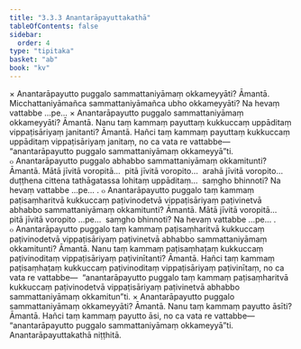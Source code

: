 ```yaml
---
title: "3.3.3 Anantarāpayuttakathā"
tableOfContents: false
sidebar:
  order: 4
type: "tipitaka"
basket: "ab"
book: "kv"
---
```



<DynamicBreadcrumb />

<Division number="660" book="kv" bookNo="32" page="347">

<Paragraph number="2150" book="kv">
× Anantarāpayutto puggalo sammattaniyāmaṃ okkameyyāti? Āmantā. Micchattaniyāmañca sammattaniyāmañca ubho okkameyyāti? Na hevaṃ vattabbe …pe…
</Paragraph>

<Paragraph number="2151" book="kv">
× Anantarāpayutto puggalo sammattaniyāmaṃ okkameyyāti? Āmantā. Nanu taṃ kammaṃ payuttaṃ kukkuccaṃ uppāditaṃ vippaṭisāriyaṃ janitanti? Āmantā. Hañci taṃ kammaṃ payuttaṃ kukkuccaṃ uppāditaṃ vippaṭisāriyaṃ janitaṃ, no ca vata re vattabbe—  “anantarāpayutto puggalo sammattaniyāmaṃ okkameyyā”ti.
</Paragraph>

</Division>
<Division number="661" book="kv" bookNo="32" page="347">

<Paragraph number="2152" book="kv">
๐ Anantarāpayutto puggalo abhabbo sammattaniyāmaṃ okkamitunti? Āmantā. Mātā jīvitā voropitā…  pitā jīvitā voropito…  arahā jīvitā voropito…  duṭṭhena cittena tathāgatassa lohitaṃ uppāditaṃ…  saṃgho bhinnoti? Na hevaṃ vattabbe …pe… .
</Paragraph>

<Paragraph number="2153" book="kv">
๐ Anantarāpayutto puggalo taṃ kammaṃ paṭisaṃharitvā kukkuccaṃ paṭivinodetvā vippaṭisāriyaṃ paṭivinetvā abhabbo sammattaniyāmaṃ okkamitunti? Āmantā. Mātā jīvitā voropitā…  pitā jīvitā voropito …pe…  saṃgho bhinnoti? Na hevaṃ vattabbe …pe… .
</Paragraph>

<Paragraph number="2154" book="kv">
๐ Anantarāpayutto puggalo taṃ kammaṃ paṭisaṃharitvā kukkuccaṃ paṭivinodetvā vippaṭisāriyaṃ paṭivinetvā abhabbo sammattaniyāmaṃ okkamitunti? Āmantā. Nanu taṃ kammaṃ paṭisaṃhaṭaṃ kukkuccaṃ paṭivinoditaṃ vippaṭisāriyaṃ paṭivinītanti? Āmantā. Hañci taṃ kammaṃ paṭisaṃhaṭaṃ kukkuccaṃ paṭivinoditaṃ vippaṭisāriyaṃ paṭivinītaṃ, no ca vata re vattabbe—  “anantarāpayutto puggalo taṃ kammaṃ paṭisaṃharitvā kukkuccaṃ paṭivinodetvā vippaṭisāriyaṃ paṭivinetvā abhabbo sammattaniyāmaṃ okkamitun”ti.
</Paragraph>

</Division>
<Division number="662" book="kv" bookNo="32" page="348">

<Paragraph number="2155" book="kv">
× Anantarāpayutto puggalo sammattaniyāmaṃ okkameyyāti? Āmantā. Nanu taṃ kammaṃ payutto āsīti? Āmantā. Hañci taṃ kammaṃ payutto āsi, no ca vata re vattabbe—  “anantarāpayutto puggalo sammattaniyāmaṃ okkameyyā”ti.

</Paragraph>
</Division>

<Paragraph number="2156" type="center" book="kv">
Anantarāpayuttakathā niṭṭhitā.
</Paragraph>